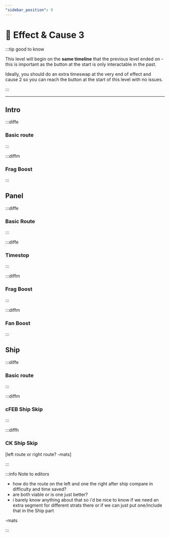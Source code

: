 ```yaml
---
"sidebar_position": 9
---
```



# 🛑 Effect & Cause 3

:::tip good to know

This level will begin on the **same timeline** that the previous level ended on - this is important as the button at the start is only interactable in the past. 

Ideally, you should do an extra timeswap at the very end of effect and cause 2 so you can reach the button at the start of this level with no issues.

:::

---

## Intro

:::diffe

### Basic route

<YouTube youTubeId="h--fba9wbEE" />

:::

:::diffm

### Frag Boost

<YouTube youTubeId="uorB7XYTwDY" />

:::


## Panel

:::diffe

### Basic Route

<YouTube youTubeId="SzeFK5G2l2k" />

:::

:::diffe

### Timestop

:::

:::diffm

### Frag Boost

<YouTube youTubeId="TL-KD5-qiYU" />

:::

:::diffm

### Fan Boost

:::

## Ship

:::diffe

### Basic route

<YouTube youTubeId="4dm510bC2sM" />

:::

:::diffm

### cFEB Ship Skip

:::

:::diffh

### CK Ship Skip

[left route or right route? -mats]

:::

:::info Note to editors

- how do the route on the left and one the right after ship compare in difficulty and time saved?
- are both viable or is one just better? 
- i barely know anything about that so i'd be nice to know if we need an extra segment for different strats there or if we can just put one/include that in the Ship part

-mats

:::

